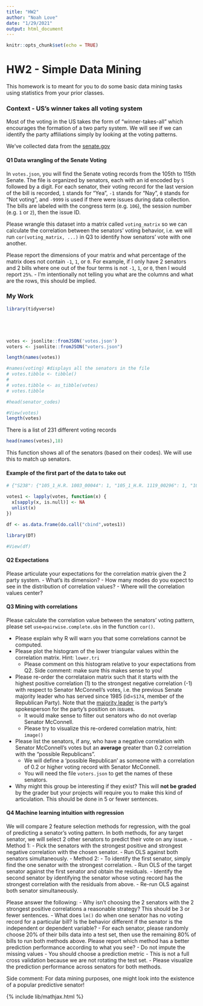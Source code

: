 ```yaml
---
title: "HW2"
author: "Noah Love"
date: "1/29/2021"
output: html_document
---
```


```r
knitr::opts_chunk$set(echo = TRUE)
```

# HW2 - Simple Data Mining

This homework is to meant for you to do some basic data mining tasks using
statistics from your prior classes.

### Context - US's winner takes all voting system

Most of the voting in the US takes the form of "winner-takes-all" which encourages
the formation of a two party system. We will see if we can identify the party affiliations
simply by looking at the voting patterns.

We've collected data from the [senate.gov](https://www.senate.gov/legislative/LIS/roll_call_lists/vote_menu_117_1.htm)

#### Q1 Data wrangling of the Senate Voting
In `votes.json`, you will find the Senate voting records from the 105th to 115th Senate.
The file is organized by senators, each with an id encoded by `S` followed by a digit. For each senator,
their voting record for the last version of the bill is recorded, `1` stands for "Yea", `-1`
stands for "Nay", `0` stands for "Not voting", and `-9999` is used if there were issues during
data collection. The bills are labeled with the congress term (e.g. `106`), the session number (e.g. `1` or `2`),
then the issue ID.

Please wrangle this dataset into a matrix called `voting_matrix` so we can calculate the correlation between the senators'
voting behavior, i.e. we will run `cor(voting_matrix, ...)` in Q3 to identify how senators' vote with one another.

Please report the dimensions of your matrix and what percentage of the matrix does not contain `-1`, `1`, or `0`. For
example, if I only have 2 senators and 2 bills where one out of the four terms is not `-1`, `1`, or `0`, then I would
report `25%`.
- I'm intentionally not telling you what are the columns and what are the rows, this should be implied.



### My Work
```r
library(tidyverse)





votes <- jsonlite::fromJSON('votes.json')
voters <- jsonlite::fromJSON("voters.json")

length(names(votes))

#names(voting) #displays all the senators in the file
# votes.tibble <- tibble()
# 
# votes.tibble <- as_tibble(votes)
# votes.tibble

#head(senator_codes)


```

```r
#View(votes)
length(votes) 
```
There is a list of 231 different voting records

```r
head(names(votes),18)
```
This function shows all of the senators (based on their codes). We will use this to match up senators. 


#### Example of the first part of the data to take out

```r
# {"S238": {"105_1_H.R. 1003_00044": 1, "105_1_H.R. 1119_00296": 1, "105_1_H.R. 1122_00071": 1, "105_1_H.R. 1469_00095": 1, "105_1_H.R. 1757_00105": 1, "105_1_H.R. 1871_00100": -1, "105_1_H.R. 2014_00211": 1, "105_1_H.R. 2015_00209": 1}
```





```r
votes1 <- lapply(votes, function(x) {
  x[sapply(x, is.null)] <- NA
  unlist(x)
})

df <- as.data.frame(do.call("cbind",votes1))

library(DT)

#View(df)
```





#### Q2 Expectations
Please articulate your expectations for the correlation matrix given the 2 party system.
- What's its dimension?
- How many modes do you expect to see in the distribution of correlation values?
- Where will the correlation values center?

#### Q3 Mining with correlations
Please calculate the correlation value between the senators' voting pattern, please set `use=pairwise.complete.obs`
in the function `cor()`.

- Please explain why R will warn you that some correlations cannot be computed.
- Please plot the histogram of the lower triangular values within the correlation matrix. Hint: `lower.tri`
    - Please comment on this histogram relative to your expectations from Q2. Side comment: make sure this makes sense to you!
- Please re-order the correlataion matrix such that it starts with the highest positive correlation (1) to the strongest
  negative correlation (-1) with respect to Senator McConnell's votes, i.e. the previous Senate majority leader who has
  served since 1985 (id=`S174`, member of the Republican Party). Note that the [majority leader](https://www.senate.gov/artandhistory/history/common/briefing/Majority_Minority_Leaders.htm) is the party's spokesperson for the party's position on issues.
  - It would make sense to filter out senators who do not overlap Senator McConnell.
  - Please try to visualize this re-ordered correlation matrix, hint: `image()`
- Please list the senators, if any, who have a negative correlation with Senator McConnell's votes but an **average** greater than
  0.2 correlation with the "possible Republicans".
  - We will define a 'possible Republican' as someone with a correlation of 0.2 or higher voting record with Senator McConnell.
  - You will need the file `voters.json` to get the names of these senators.
- Why might this group be interesting if they exist? This will **not be graded** by the grader but your projects
  will require you to make this kind of articulation. This should be done in 5 or fewer sentences.

#### Q4 Machine learning intuition with regression
We will compare 2 feature selection methods for regression, with the goal of predicting a senator's voting pattern.
In both methods, for any target senator, we will select 2 other senators to predict their vote on any issue.
- Method 1:
  - Pick the senators with the strongest positive and strongest negative correlation with the chosen senator.
  - Run OLS against both senators simultaneously.
- Method 2:
  - To identify the first senator, simply find the one senator with the strongest correlation.
  - Run OLS of the target senator against the first senator and obtain the residuals.
  - Identify the second senator by identifying the senator whose voting record has the strongest correlation with the residuals from above.
  - Re-run OLS against both senator simultaneously.

Please answer the following:
- Why isn't choosing the 2 senators with the 2 strongest positive correlations a reasonable strategy? This should be 3 or fewer sentences.
- What does `lm()` do when one senator has no voting record for a particular bill? Is the behavior different if the senator is the independent or dependent variable?
- For each senator, please randomly choose 20% of their bills data into a test set, then use the remaining 80% of bills to run both methods above. Please report which method has a better prediction performance according to what you see?
    - Do not impute the missing values
    - You should choose a prediction metric
    - This is not a full cross validation because we are not rotating the test set.
    - Please visualize the prediction performance across senators for both methods.

Side comment: For data mining purposes, one might look into the existence of a popular predictive senator!


{% include lib/mathjax.html %}
